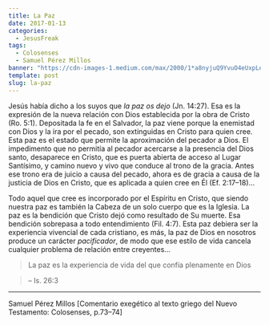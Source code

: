 ```yaml
---
title: La Paz
date: 2017-01-13
categories:
  - JesusFreak
tags:
  - Colosenses
  - Samuel Pérez Millos
banner: "https://cdn-images-1.medium.com/max/2000/1*a8nyjuQ9YvuO4eUxpLeVFw.png"
template: post
slug: la-paz
---
```


Jesús había dicho a los suyos que *la paz os dejo* (Jn. 14:27). Esa es la expresión de la nueva relación con Dios establecida por la obra de Cristo (Ro. 5:1). Depositada la fe en el Salvador, la paz viene porque la enemistad con Dios y la ira por el pecado, son extinguidas en Cristo para quien cree. Esta paz es el estado que permite la aproximación del pecador a Dios. El impedimento que no permitía al pecador acercarse a la presencia del Dios santo, desaparece en Cristo, que es puerta abierta de acceso al Lugar Santísimo, y camino nuevo y vivo que conduce al trono de la gracia. Antes ese trono era de juicio a causa del pecado, ahora es de gracia a causa de la justicia de Dios en Cristo, que es aplicada a quien cree en Él (Ef. 2:17–18)…

Todo aquel que cree es incorporado por el Espíritu en Cristo, que siendo nuestra paz es también la Cabeza de un solo cuerpo que es la Iglesia. La paz es la bendición que Cristo dejó como resultado de Su muerte. Esa bendición sobrepasa a todo entendimiento (Fil. 4:7). Esta paz debiera ser la experiencia vivencial de cada cristiano, es más, la paz de Dios en nosotros produce un carácter *pacificador*, de modo que ese estilo de vida cancela cualquier problema de relación entre creyentes…

> La paz es la experiencia de vida del que confía plenamente en Dios

> – Is. 26:3

* * *

Samuel Pérez Millos [Comentario exegético al texto griego del Nuevo Testamento: Colosenses, p.73–74]
